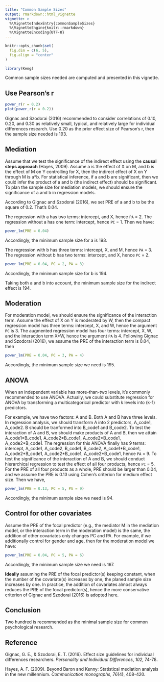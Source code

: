 ```yaml
---
title: "Common Sample Sizes"
output: rmarkdown::html_vignette
vignette: >
  %\VignetteIndexEntry{commonSampleSizes}
  %\VignetteEngine{knitr::rmarkdown}
  %\VignetteEncoding{UTF-8}
---
```


```r
knitr::opts_chunk$set(
  fig.dim = c(6, 5),
  fig.align = "center"
)
```

```r
library(Keng)
```

Common sample sizes needed are computed and presented in this vignette.

## Use Pearson's r

```r
power_r(r = 0.2)
plot(power_r(r = 0.2))
```

Gignac and Szodorai (2016) recommended to consider correlations of 0.10, 0.20, and 0.30 as relatively small, typical, and relatively large for individual differences research. Use 0.20 as the prior effect size of Pearson's r, then the sample size needed is 193.

## Mediation

Assume that we test the significance of the indirect effect using the **causal steps approach** (Hayes, 2009). Assume a is the effect of X on M, and b is the effect of M on Y controlling for X, then the indirect effect of X on Y through M is a*b. For statistical inference, if a and b are significant, then we could infer the product of a and b (the indirect effect) should be significant. To plan the sample size for mediation models, we should ensure the significance of a and b in regression models.

According to Gignac and Szodorai (2016), we set PRE of a and b to be the square of 0.2. That's 0.04. 

The regression with a has two terms: intercept, and X,  hence `PA` = 2. The regression without a has one term: intercept,  hence `PC` = 1. Then we have:

```r
power_lm(PRE = 0.04)
```

Accordingly, the minimum sample size for a is 193.

The regression with b has three terms: intercept, X, and M, hence `PA` = 3. The regression without b has two terms: intercept, and X, hence `PC` = 2.

```r
power_lm(PRE = 0.04, PC = 2, PA = 3)
```

Accordingly, the minimum sample size for b is 194.

Taking both a and b into account, the minimum sample size for the indirect effect is 194.

## Moderation

For moderation model, we should ensure the significance of the interaction term. Assume the effect of X on Y is moderated by W, then the compact regression model has three terms: intercept, X, and W, hence the argument `PC` is 3. The augmented regression model has four terms: intercept, X, W, and the interaction term X\*W, hence the argument `PA` is 4. Following Gignac and Szodorai (2016), we assume the PRE of the interaction term is 0.04, then 

```r
power_lm(PRE = 0.04, PC = 3, PA = 4)
```

Accordingly, the minimum sample size we need is 195.

## ANOVA

When an independent variable has more-than-two levels, it's commonly recommended to use ANOVA. Actually, we could substitute regression for ANOVA by transforming a multicategorical predictor with k levels into (k-1) predictors.

For example, we have two factors: A and B. Both A and B have three levels. In regression analysis, we should transform A into 2 predictors, A_code1, A_code2. B should be tranformed into B_code1 and B_code2. To test the interaction of A and B, we should make products of A and B, then we attain A_code1\*B_code1, A_code2\*B_code1, A_code2\*B_code1, A_code2\*B_code1. The regression for this ANOVA finally has 9 terms: intercept, A_code1, A_code2, B_code1, B_code2, A_code1\*B_code1, A_code2\*B_code1, A_code2\*B_code1, A_code2\*B_code1, hence `PA` = 9. To test the significance of the interaction of A and B, we should conduct hierarchical regression to test the effect of all four products, hence `PC` = 5. For the PRE of all four products as a whole, PRE should be larger than 0.04, and we assume the PRE is 0.13 using Cohen's criterion for medium effect size. Then we have,

```r
power_lm(PRE = 0.13, PC = 5, PA = 9)
```
Accordingly, the minimum sample size we need is 94.

## Control for other covariates

Assume the PRE of the focal predictor (e.g., the mediator M in the mediation model, or the interaction term in the moderation model) is the same, the addition of other covariates only changes PC and PA. For example, if we additionally control for gender and age, then for the moderation model we have:

```r
power_lm(PRE = 0.04, PC = 5, PA = 6)
```

Accordingly, the minimum sample size we need is 197. 

**Ideally** assuming the PRE of the focal predictor(s) keeping constant, when the number of the covariate(s) increases by one, the planed sample size increases by one. In practice, the addition of covariates almost always reduces the PRE of the focal predictor(s), hence the more conservative criterion of Gignac and Szodorai (2016) is adopted here.

## Conclusion

Two hundred is recommended as the minimal sample size for common psychological research. 

## Reference

Gignac, G. E., & Szodorai, E. T. (2016). Effect size guidelines for individual differences researchers. *Personality and Individual Differences*, *102*, 74-78.

Hayes, A. F. (2009). Beyond Baron and Kenny: Statistical mediation analysis in the new millennium. *Communication monographs*, *76*(4), 408-420.
